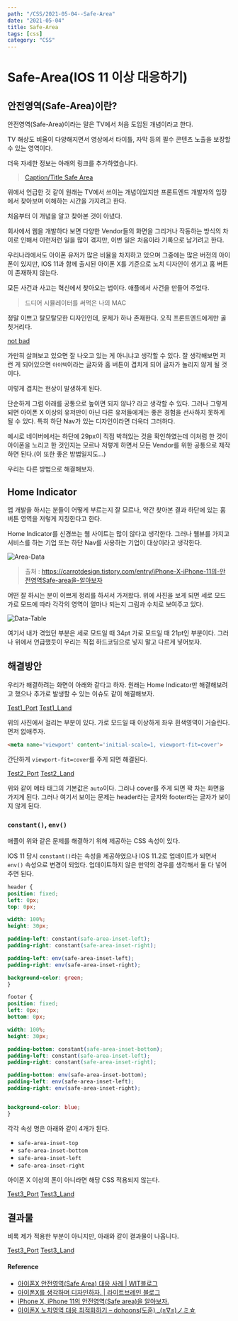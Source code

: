 ---
path: "/CSS/2021-05-04--Safe-Area"
date: "2021-05-04"
title: Safe-Area
tags: [css]
category: "CSS"
---

# Safe-Area(IOS 11 이상 대응하기)

## 안전영역(Safe-Area)이란?

안전영역(Safe-Area)이라는 말은 TV에서 처음 도입된 개념이라고 한다.

TV 해상도 비율이 다양해지면서 영상에서 타이틀, 자막 등의 필수 콘텐츠 노출을 보장할 수 있는 영역이다.

더욱 자세한 정보는 아래의 링크를 추가하였습니다.

> [Caption/Title Safe Area](http://www.indefilms.net/html/title_safe_area.html)

위에서 언급한 것 같이 원래는 TV에서 쓰이는 개념이었지만 프론트엔드 개발자의 입장에서 찾아보며 이해하는 시간을 가지려고 한다.

처음부터 이 개념을 알고 찾아본 것이 아녔다.

회사에서 웹을 개발하다 보면 다양한 Vendor들의 화면을 그리거나 작동하는 방식의 차이로 인해서 이런저런 일을 많이 겪지만, 이번 일은 처음이라 기록으로 남기려고 한다.

우리나라에서도 아이폰 유저가 많은 비율을 차지하고 있으며 그중에는 많은 버전의 아이폰이 있지만, IOS 11과 함께 출시된 아이폰 X를 기준으로 노치 디자인이 생기고 홈 버튼이 존재하지 않는다.

모든 사건과 사고는 혁신에서 찾아오는 법이다. 애플에서 사건을 만들어 주었다.

[](https://user-images.githubusercontent.com/24274424/82733281-be5c8b00-9d4d-11ea-8855-f1ba7217b72d.png)

> 드디어 시뮬레이터를 써먹은 나의 MAC

정말 이쁘고 탈모탈모한 디자인인데, 문제가 하나 존재한다. 오직 프론트엔드에게만 골칫거리다.

[not bad](https://user-images.githubusercontent.com/24274424/82733424-94f02f00-9d4e-11ea-8fee-7e906740584d.png)

가만히 살펴보고 있으면 잘 나오고 있는 게 아니냐고 생각할 수 있다. 잘 생각해보면 저런 게 되어있으면 `아이텍`이라는 글자와 홈 버튼이 겹치게 되어 글자가 눌리지 않게 될 것이다.

이렇게 겹치는 현상이 발생하게 된다.

단순하게 그럼 아래를 공통으로 높이면 되지 않나? 라고 생각할 수 있다. 그러나 그렇게 되면 아이폰 X 이상의 유저만이 아닌 다른 유저들에게는 좋은 경험을 선사하지 못하게 될 수 있다. 특히 하단 Nav가 있는 디자인이라면 더욱더 그러하다.

예시로 네이버에서는 하단에 29px이 직접 박혀있는 것을 확인하였는데 이처럼 한 것이 아이폰을 노리고 한 것인지는 모르나 저렇게 하면서 모든 Vendor를 위한 공통으로 제작하면 된다.(이 또한 좋은 방법일지도...)

우리는 다른 방법으로 해결해보자.

## Home Indicator

앱 개발을 하시는 분들이 어떻게 부르는지 잘 모르나, 약간 찾아본 결과 하단에 있는 홈 버튼 영역을 저렇게 지칭한다고 한다.

Home Indicator를 신경쓰는 웹 사이트는 많이 않다고 생각한다. 그러나 웹뷰를 가지고 서비스를 하는 기업 또는 하단 Nav를 사용하는 기업이 대상이라고 생각한다.

![Area-Data](https://user-images.githubusercontent.com/24274424/82733628-067cad00-9d50-11ea-9c83-f59ed839491b.png)

> 출처 : https://carrotdesign.tistory.com/entry/iPhone-X-iPhone-11의-안전영역Safe-area을-알아보자

어떤 잘 하시는 분이 이쁘게 정리를 하셔서 가져왔다. 위에 사진을 보게 되면 세로 모드 가로 모드에 따라 각각의 영역이 얼마나 되는지 그림과 수치로 보여주고 있다.

![Data-Table](https://user-images.githubusercontent.com/24274424/82733661-49d71b80-9d50-11ea-8409-f32e99e8c88c.png)

여기서 내가 겪었던 부분은 세로 모드일 때 34pt 가로 모드일 때 21pt인 부분이다. 그러나 위에서 언급했듯이 우리는 직접 하드코딩으로 넣지 말고 다르게 넣어보자.

## 해결방안

우리가 해결하려는 화면이 아래와 같다고 하자. 원래는 Home Indicator만 해결해보려고 했으나 추가로 발생할 수 있는 이슈도 같이 해결해보자.

[Test1_Port](https://user-images.githubusercontent.com/24274424/82733747-04ffb480-9d51-11ea-94d1-62ce8ae5b808.png)
[Test1_Land](https://user-images.githubusercontent.com/24274424/82733751-0b8e2c00-9d51-11ea-9845-5dd1a31bc8e3.png)

위의 사진에서 걸리는 부분이 있다. 가로 모드일 때 이상하게 좌우 흰색영역이 거슬린다. 먼저 없애주자.

```html
<meta name='viewport' content='initial-scale=1, viewport-fit=cover'>
  ```

간단하게 `viewport-fit=cover`를 주게 되면 해결된다.

[Test2_Port](https://user-images.githubusercontent.com/24274424/82733917-3b89ff00-9d52-11ea-8503-9018251f0de9.png)
[Test2_Land](https://user-images.githubusercontent.com/24274424/82733922-3e84ef80-9d52-11ea-8a39-df4785d4cad9.png)

위와 같이 메타 태그의 기본값은 `auto`이다. 그러나 cover를 주게 되면 꽉 차는 화면을 가지게 된다. 그러나 여기서 보이는 문제는 header라는 글자와 footer라는 글자가 보이지 않게 된다.

### `constant()`, `env()`

애플이 위와 같은 문제를 해결하기 위해 제공하는 CSS 속성이 있다.

IOS 11 당시 `constant()`라는 속성을 제공하였으나 IOS 11.2로 업데이트가 되면서 `env()` 속성으로 변경이 되었다. 업데이트하지 않은 만약의 경우를 생각해서 둘 다 넣어주면 된다.

  ```css
  header {
  position: fixed;
  left: 0px;
  top: 0px;

  width: 100%;
  height: 30px;

  padding-left: constant(safe-area-inset-left);
  padding-right: constant(safe-area-inset-right);

  padding-left: env(safe-area-inset-left);
  padding-right: env(safe-area-inset-right);

  background-color: green;
}
  ```

  ```css
  footer {
  position: fixed;
  left: 0px;
  bottom: 0px;

  width: 100%;
  height: 30px;

  padding-bottom: constant(safe-area-inset-bottom);
  padding-left: constant(safe-area-inset-left);
  padding-right: constant(safe-area-inset-right);

  padding-bottom: env(safe-area-inset-bottom);
  padding-left: env(safe-area-inset-left);
  padding-right: env(safe-area-inset-right);


  background-color: blue;
}
  ```

각각 속성 명은 아래와 같이 4개가 된다.

  - `safe-area-inset-top`
  - `safe-area-inset-bottom`
  - `safe-area-inset-left`
  - `safe-area-inset-right`

아이폰 X 이상의 폰이 아니라면 해당 CSS 적용되지 않는다.

[Test3_Port](https://user-images.githubusercontent.com/24274424/82734049-29f52700-9d53-11ea-8f6b-a739dedf6ccd.png)
[Test3_Land](https://user-images.githubusercontent.com/24274424/82734053-2cf01780-9d53-11ea-845c-f102470df08e.png)

## 결과물

비록 제가 적용한 부분이 아니지만, 아래와 같이 결과물이 나옵니다.

[Test3_Port](https://user-images.githubusercontent.com/24274424/82734120-940dcc00-9d53-11ea-9061-d18194a988f0.png)
[Test3_Land](https://user-images.githubusercontent.com/24274424/82734039-19dd4780-9d53-11ea-87d9-8e20cbefb51e.png)

#### Reference

- [아이폰X 안전영역(Safe Area) 대응 사례 | WIT블로그](https://wit.nts-corp.com/2019/10/24/5731)
- [아이폰X를 생각하며 디자인하자. | 라이트브레인 블로그](http://blog.rightbrain.co.kr/?p=8499)
- [iPhone X, iPhone 11의 안전영역(Safe area)을 알아보자.](https://carrotdesign.tistory.com/entry/iPhone-X-iPhone-11%EC%9D%98-%EC%95%88%EC%A0%84%EC%98%81%EC%97%ADSafe-area%EC%9D%84-%EC%95%8C%EC%95%84%EB%B3%B4%EC%9E%90)
- [아이폰X 노치영역 대응 최적화하기 – dohoons(도훈) _(≥∇≤)ノミ☆](https://dohoons.com/blog/1468/)
